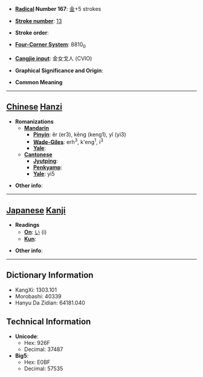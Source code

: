 * '''[[Wiktionary:Chinese radical index| Radical]] Number 167''': [[Wiktionary:Chinese radical index 金|金]]+5 strokes

* '''[[Wiktionary:Chinese total strokes index|Stroke number]]''': [[Wiktionary:Chinese total strokes index 13|13]]

* '''Stroke order''': 

* '''[[Wiktionary:Chinese four corner index|Four-Corner System]]''': 8810<sub>0</sub>

* '''[[Wiktionary:Chinese Cangjie index|Cangjie input]]''': 金女戈人 (CVIO)

* '''Graphical Significance and Origin''': 

* '''Common Meaning'''

----

== [[Chinese]] [[Hanzi]] ==

* '''Romanizations'''
** '''[[Mandarin]]'''
*** '''[[Pinyin]]''': ěr (er3), kēng (keng1), yǐ (yi3)
*** '''[[Wade-Giles]]''': erh<sup>3</sup>, k'eng<sup>1</sup>, i<sup>3</sup>
*** '''[[Yale]]''': 
** '''[[Cantonese]]'''
*** '''[[Jyutping]]''':
*** '''[[Penkyamp]]''': 
*** '''[[Yale]]''': yi5

* '''Other info''': 

----

== [[Japanese]] [[Kanji]] ==

* '''Readings'''
** '''[[On]]''': [[い]] (i)
** '''[[Kun]]''': 

* '''Other info''':  

----

== Dictionary Information ==

* KangXi: 1303.101
* Morobashi: 40339
* Hanyu Da Zidian: 64181.040

== Technical Information ==

* '''Unicode''':
** Hex: 926F
** Decimal: 37487
* '''Big5''':
** Hex: E0BF
** Decimal: 57535